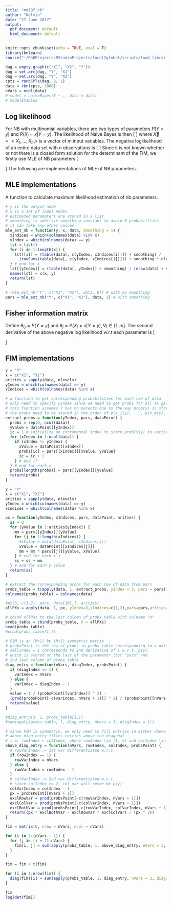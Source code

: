 ```yaml
---
title: "mml87_nb"
author: "Kelvin"
date: "27 June 2017"
output:
  pdf_document: default
  html_document: default
---
```


```r
knitr::opts_chunk$set(echo = TRUE, eval = T)
library(bnlearn)
source("~/PhDProjects/RStudioProjects/local2global/scripts/load_libraries.R")
```
```r
dag = empty.graph(c("X1", "X2", "Y"))
dag = set.arc(dag, "Y", "X1")
dag = set.arc(dag, "Y", "X2")
cpts = randCPTs(dag, 2, 1)
data = rbn(cpts, 1000)
nVars = ncol(data)
# model = naiveBayes(Y ~ ., data = data)
# model$tables
```

## Log likelihood 
For NB with multinomial variables, there are two types of parameters $P(Y=y)$ and $P(X_j =x | Y=y)$. The likelihood of Naive Bayes is then
\[
\begin{aligned}
P(Y|\vec{X}) &= \frac{P(Y)\prod_{j=1}^m P(X_j|Y)}{P(\vec{X})} \\
&= \frac{P(Y)\prod_{j=1}^m P(X_j|Y)}{\sum_{Y}P(Y)\prod_{j=1}^m P(X_j|Y)}
\end{aligned}
\]
where $\vec{X} = <X_1, \dots, X_m>$ is a vector of $m$ input variables. The negative loglikelihood of an entire data set with $n$ observations is 
\[
\begin{aligned}
L &= -\sum_{i=1}^n \log P(Y|X) \\
&= -\sum_{i=1}^n \left[\log P(Y) + \sum_{j=1}^m \log P(X_j|Y) - \log \left(\sum_{Y}P(Y)\prod_{j=1}^m P(X_j|Y)\right)\right]
\end{aligned}
\]
Since it is not known whether or not there is a closed form solution for the determinant of the FIM, we firstly use MLE of NB parameters
\[
\begin{aligned}
P(Y=y) &= \frac{count(y)}{n} \\
P(X_j = x|Y = y) &= \frac{count(x) \cup count(y)}{count(y)}
\end{aligned}
\]
The following are implementations of MLE of NB parameters. 

## MLE implementations
A function to calculate maximum likelihood estimation of nb parameters. 

```r
# y is the output node
# x is a set of input nodes
# estimated parameters are stored in a list
# smoothing is additive smoothing constant to avoid 0 probabilities
# it can take any other values
mle_est_nb = function(y, x, data, smoothing = 1) {
  xIndices = which(colnames(data) %in% x)
  yIndex = which(colnames(data) == y)
  lst = list()
  for (i in 1:length(x)) {
    lst[[i]] = (table(data[, c(yIndex, xIndices[i])]) + smoothing) /
      (rowSums(table(data[, c(yIndex, xIndices[i])])) + smoothing * nlevels(data[, xIndices[i]]))
  } # end for i 
  lst[[yIndex]] = (table(data[, yIndex]) + smoothing) / (nrow(data) + smoothing * nlevels(data[, 3]))
  names(lst) = c(x, y)
  return(lst)
}

# (mle_est_nb("Y", c("X1", "X2"), data, 0)) # with no smoothing
pars = mle_est_nb("Y", c("X1", "X2"), data, 1) # with smoothing
```

## Fisher information matrix

Define $\theta_0 = P(Y=y)$ and $\theta_j = P(X_j = x|Y=y), \forall j \in [1,m]$. The second derivative of the above negative log likelihood w.r.t each parameter is 
\[
\begin{aligned}
\frac{\partial^2L}{\partial\theta_k^2} &= \sum_{i=1}^n \left[\frac{1}{\theta_k^2} - \left(\frac{\prod_{j=0}^{\neq k}\theta_j}{\sum_y\prod_{j=0}^m\theta_j}\right)^2\right] \\
\frac{\partial^2L}{\partial\theta_k\partial\theta_l} &= \sum_{i=1}^n \left[\frac{(\sum_y\prod_{j=0}^m\theta_j)(\sum_{j=0}^{\neq k, l}\theta_j)-(\prod_{j=0}^{\neq k}\theta_j)(\prod_{j=0}^{\neq l}\theta_j)}{\left(\sum_y\prod_{j=0}^m\theta_j\right)^2}\right]
\end{aligned}
\]

<!-- to be a vector of parameters for Naive Bayes, where $\theta_0 = P(Y=y_1)$ and -->
<!-- $\theta{j1} = P(X_j = x_j | Y = y_1)$ and $\theta{j2} = P(X_j = x_j | Y = y_2)$ -->
<!-- respectively. Then we have the following -->
<!-- \[ -->
<!-- \begin{aligned} -->
<!-- P(X) &= \sum_{Y=y} P(Y=y) \prod_{j=1}^m P(X_j|Y=y) \\ -->
<!-- \frac{\partial^2L}{\partial\theta_0^2} &= \sum_{i=1}^n \left[\frac{1}{\theta_0^2} - \left(\frac{\prod_{j=1}^m\theta_{j1} - \prod_{j=1}^m\theta_{j2}}{P(X)}\right)^2\right] \\ -->
<!-- \frac{\partial^2L}{\partial\theta_{k1}^2} &= \sum_{i=1}^n \left[\frac{1}{\theta_{k1}^2} - \left(\frac{\theta_0\prod_{j=1}^{m,j \neq k}\theta_{j1}}{P(X)}\right)^2\right] \\ -->
<!-- \frac{\partial^2L}{\partial\theta_{k2}^2} &= \sum_{i=1}^n \left[-\left(\frac{(1-\theta_0)\prod_{j=1}^{m,j \neq k}\theta_{j2}}{P(X)}\right)^2\right] -->
<!-- \end{aligned} -->
<!-- \] -->
<!-- for $k \in [1, m]$. -->

## FIM implementations
```r
y = "Y"
x = c("X1", "X2")
arities = sapply(data, nlevels)
yIndex = which(colnames(data) == y)
xIndices = which(colnames(data) %in% x)

# a function to get corresponding probabilities for each row of data
# only need to specify yIndex since we need to get probs for all Xs given Y
# this function assumes Y has no parents due to the way prob(y) is stored in pars
# the probs need to be stored in the order of p(x_1|y), ..., p(x_m|y), p(y)
extract_probs = function(yIndex, pars, dataPoint) {
  probs = rep(0, ncol(data))
  yValue = dataPoint[[yIndex]]
  ic = 1 # initialize an incremental index to store prob(x|y) in vector probs
  for (xIndex in 1:ncol(data)) {
    if (xIndex != yIndex) {
      xValue = dataPoint[[xIndex]]
      probs[ic] = pars[[xIndex]][xValue, yValue]
      ic = ic + 1
    } # end if 
  } # end for each x
  probs[length(probs)] = pars[[yIndex]][yValue]
  return(probs)
}

y = "Y"
x = c("X1", "X2")
arities = sapply(data, nlevels)
yIndex = which(colnames(data) == y)
xIndices = which(colnames(data) %in% x)

px = function(yIndex, xIndices, pars, dataPoint, arities) {
  ss = 0 
  for (yValue in 1:arities[yIndex]) {
    mm = pars[[yIndex]][yValue]
    for (j in 1:length(xIndices)) {
      #xValue = data[dataPoint, xIndices[j]]
      xValue = dataPoint[[xIndices[j]]]
      mm = mm * pars[[j]][yValue, xValue]
    } # end for each x_j
    ss = ss + mm
  } # end for each y value
  return(ss)
}

# extract the corresponding probs for each row of data from pars
probs_table = t(apply(data, 1, extract_probs, yIndex = 3, pars = pars))
colnames(probs_table) = colnames(data)

#px(3, c(1,2), pars, data[101,], arities)
allPXs = apply(data, 1, px, yIndex=3,xIndices=c(1,2),pars=pars,arities=arities)

# cbind allPXs to the last column of probs_table with colname "X"
probs_table = cbind(probs_table, X = allPXs)
head(probs_table)
#prod(probs_table[1,])

# FIM is an (M+1) by (M+1) symmetric matrix
# probsPoint is the row of probs in probs_table corresponding to a dataPoint in data
# cellIndex = 1 corresponds to 2nd derivative of L w.r.t. p(y), 
# which is stored at the last of the parameter list "pars" and 
# 2nd last column of probs_table
diag_entry = function(nVars, diagIndex, probsPoint) {
  if (diagIndex == 1) {
    varIndex = nVars
  } else {
    varIndex = diagIndex - 1
  } 
  value = 1 / (probsPoint[[varIndex]] ^ 2) - 
  (prod(probsPoint[-c(varIndex, nVars + 1)]) ^ 2) / (probsPoint[[nVars + 1]] ^ 2)
  return(value)
}

#diag_entry(3, 1, probs_table[1,])
#sum(apply(probs_table, 1, diag_entry, nVars = 3, diagIndex = 1))
```

```r
# since FIM is symmetric, we only need to fill entries in either above or below diagonal
# above_diag_entry filles entries above the diagonal 
# i.e. rowIndex < colIndex, where rowIndex \in [1, m] and colIndex \in [2, m+1]
above_diag_entry = function(nVars, rowIndex, colIndex, probsPoint) {
  # rowVarIndex := 1st var differentiated w.r.t. 
  if (rowIndex == 1) {
    rowVarIndex = nVars
  } else {
    rowVarIndex = rowIndex - 1 
  }
  # colVarIndex := 2nd var differentiated w.r.t.
  # since colIndex >= 2, col var will never be p(y)
  colVarIndex = colIndex - 1 
  px = probsPoint[[nVars + 1]]
  exclRowVar = prod(probsPoint[-c(rowVarIndex, nVars + 1)])
  exclColVar = prod(probsPoint[-c(colVarIndex, nVars + 1)])
  exclBothVar = prod(probsPoint[-c(rowVarIndex, colVarIndex, nVars + 1)])
  return((px * exclBothVar - exclRowVar * exclColVar) / (px ^ 2))
}
```

```r
fim = matrix(0, nrow = nVars, ncol = nVars)

for (i in 1:(nVars - 1)) {
  for (j in (i + 1):nVars) {
    fim[i, j] = sum(apply(probs_table, 1, above_diag_entry, nVars = 3, rowIndex = i, colIndex = j))
  }
}

fim = fim + t(fim)

for (i in 1:nrow(fim)) {
  diag(fim)[i] = sum(apply(probs_table, 1, diag_entry, nVars = 3, diagIndex = i))
}

fim
log(det(fim))
```




